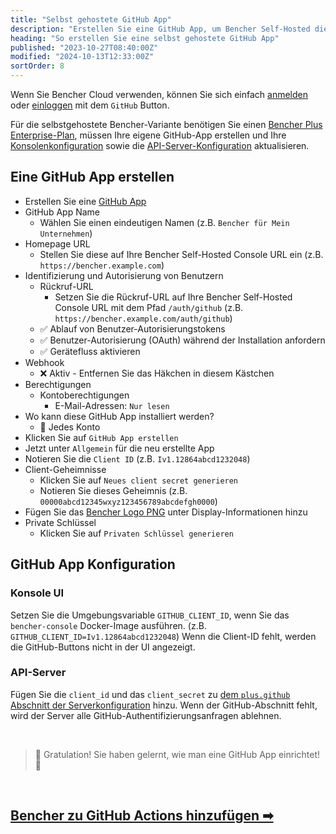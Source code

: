 ```yaml
---
title: "Selbst gehostete GitHub App"
description: "Erstellen Sie eine GitHub App, um Bencher Self-Hosted die Authentifizierung mit GitHub zu ermöglichen"
heading: "So erstellen Sie eine selbst gehostete GitHub App"
published: "2023-10-27T08:40:00Z"
modified: "2024-10-13T12:33:00Z"
sortOrder: 8
---
```


Wenn Sie Bencher Cloud verwenden, können Sie sich einfach [anmelden](/auth/signup) oder [einloggen](/auth/login)
mit dem `GitHub` Button.

Für die selbstgehostete Bencher-Variante benötigen Sie einen [Bencher Plus Enterprise-Plan][bencher plus enterprise], müssen Ihre eigene GitHub-App erstellen und Ihre [Konsolenkonfiguration][console config] sowie die [API-Server-Konfiguration][server config] aktualisieren.

[bencher plus enterprise]: /pricing/?level=enterprise
[console config]: /de/docs/reference/console-config/
[server config]: /de/docs/reference/server-config/

## Eine GitHub App erstellen

- Erstellen Sie eine [GitHub App](https://docs.github.com/de/apps/creating-github-apps/registering-a-github-app/registering-a-github-app#registering-a-github-app)
- GitHub App Name
  - Wählen Sie einen eindeutigen Namen (z.B. `Bencher für Mein Unternehmen`)
- Homepage URL
  - Stellen Sie diese auf Ihre Bencher Self-Hosted Console URL ein (z.B. `https://bencher.example.com`)
- Identifizierung und Autorisierung von Benutzern
  - Rückruf-URL
    - Setzen Sie die Rückruf-URL auf Ihre Bencher Self-Hosted Console URL mit dem Pfad `/auth/github` (z.B. `https://bencher.example.com/auth/github`)
  - ✅ Ablauf von Benutzer-Autorisierungstokens
  - ✅ Benutzer-Autorisierung (OAuth) während der Installation anfordern
  - ✅ Gerätefluss aktivieren
- Webhook
  - ❌ Aktiv - Entfernen Sie das Häkchen in diesem Kästchen
- Berechtigungen
  - Kontoberechtigungen
    - E-Mail-Adressen: `Nur lesen`
- Wo kann diese GitHub App installiert werden?
  - 🔘 Jedes Konto
- Klicken Sie auf `GitHub App erstellen`
- Jetzt unter `Allgemein` für die neu erstellte App
- Notieren Sie die `Client ID` (z.B. `Iv1.12864abcd1232048`)
- Client-Geheimnisse
  - Klicken Sie auf `Neues client secret generieren`
  - Notieren Sie dieses Geheimnis (z.B. `00000abcd12345wxyz123456789abcdefgh0000`)
- Fügen Sie das [Bencher Logo PNG](/brand/) unter Display-Informationen hinzu
- Private Schlüssel
  - Klicken Sie auf `Privaten Schlüssel generieren`

## GitHub App Konfiguration

### Konsole UI
Setzen Sie die Umgebungsvariable `GITHUB_CLIENT_ID`, wenn Sie das `bencher-console` Docker-Image ausführen. (z.B. `GITHUB_CLIENT_ID=Iv1.12864abcd1232048`) Wenn die Client-ID fehlt, werden die GitHub-Buttons nicht in der UI angezeigt.

### API-Server
Fügen Sie die `client_id` und das `client_secret` zu [dem `plus.github` Abschnitt der Serverkonfiguration](/de/docs/reference/server-config/#plusgithub) hinzu. Wenn der GitHub-Abschnitt fehlt, wird der Server alle GitHub-Authentifizierungsanfragen ablehnen.

<br/>

> 🐰 Gratulation! Sie haben gelernt, wie man eine GitHub App einrichtet! 🎉

<br/>

<h2><a href="/de/docs/how-to/github-actions/">Bencher zu GitHub Actions hinzufügen ➡</a></h2>